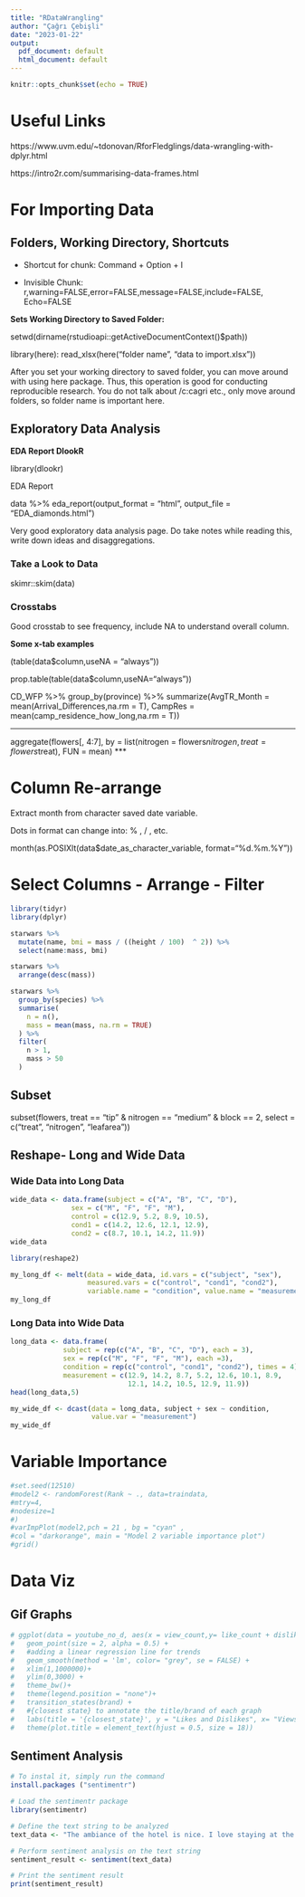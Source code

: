 ```yaml
---
title: "RDataWrangling"
author: "Çağrı Çebişli"
date: "2023-01-22"
output:
  pdf_document: default
  html_document: default
---
```


```r
knitr::opts_chunk$set(echo = TRUE)
```

#   Useful Links

https://www.uvm.edu/~tdonovan/RforFledglings/data-wrangling-with-dplyr.html

https://intro2r.com/summarising-data-frames.html

#   For Importing Data

##    Folders, Working Directory, Shortcuts

-   Shortcut for chunk: Command + Option + I

-   Invisible Chunk: r,warning=FALSE,error=FALSE,message=FALSE,include=FALSE, Echo=FALSE

**Sets Working Directory to Saved Folder:**

setwd(dirname(rstudioapi::getActiveDocumentContext()$path))

library(here): read_xlsx(here("folder name", "data to import.xlsx"))

After you set your working directory to saved folder, you can move around with using here package. Thus, this operation is good for conducting reproducible research. You do not talk about /c:cagri etc., only move around folders, so folder name is important here.

##    Exploratory Data Analysis

**EDA Report DlookR**

library(dlookr)

EDA Report

data %>% eda_report(output_format = "html", output_file   = "EDA_diamonds.html")

Very good exploratory data analysis page. Do take notes while reading this, write down ideas and disaggregations.

###   Take a Look to Data

skimr::skim(data)

###   Crosstabs

Good crosstab to see frequency, include NA to understand overall column.

**Some x-tab examples**

(table(data$column,useNA = "always"))

prop.table(table(data$column,useNA="always"))

CD_WFP %>% group_by(province) %>% summarize(AvgTR_Month = mean(Arrival_Differences,na.rm = T),
                                            CampRes = mean(camp_residence_how_long,na.rm = T))


***
aggregate(flowers[, 4:7], by = list(nitrogen = flowers$nitrogen,
                                 treat = flowers$treat), FUN = mean)
***



#   Column Re-arrange

Extract month from character saved date variable.

Dots in format can change into: % , / , etc.

month(as.POSIXlt(data$date_as_character_variable, format="%d.%m.%Y"))

#   Select Columns - Arrange - Filter

```r
library(tidyr)
library(dplyr)
```

```r
starwars %>%
  mutate(name, bmi = mass / ((height / 100)  ^ 2)) %>%
  select(name:mass, bmi)
```

```r
starwars %>%
  arrange(desc(mass))
```

```r
starwars %>%
  group_by(species) %>%
  summarise(
    n = n(),
    mass = mean(mass, na.rm = TRUE)
  ) %>%
  filter(
    n > 1,
    mass > 50
  )
```

##    Subset

subset(flowers, treat == "tip" & nitrogen == "medium" & block == 2, 
                            select = c("treat", "nitrogen", "leafarea"))
                            
##    Reshape- Long and Wide Data

###   Wide Data into Long Data

```r
wide_data <- data.frame(subject = c("A", "B", "C", "D"),
               sex = c("M", "F", "F", "M"),
               control = c(12.9, 5.2, 8.9, 10.5),
               cond1 = c(14.2, 12.6, 12.1, 12.9),
               cond2 = c(8.7, 10.1, 14.2, 11.9))
wide_data
```


```r
library(reshape2)

my_long_df <- melt(data = wide_data, id.vars = c("subject", "sex"),
                   measured.vars = c("control", "cond1", "cond2"),
                   variable.name = "condition", value.name = "measurement")
my_long_df
```

###   Long Data into Wide Data

```r
long_data <- data.frame(
             subject = rep(c("A", "B", "C", "D"), each = 3),
             sex = rep(c("M", "F", "F", "M"), each =3),
             condition = rep(c("control", "cond1", "cond2"), times = 4),
             measurement = c(12.9, 14.2, 8.7, 5.2, 12.6, 10.1, 8.9,
                             12.1, 14.2, 10.5, 12.9, 11.9))
head(long_data,5)
```


```r
my_wide_df <- dcast(data = long_data, subject + sex ~ condition, 
                    value.var = "measurement")
my_wide_df
```

#   Variable Importance

```r
#set.seed(12510)
#model2 <- randomForest(Rank ~ ., data=traindata, 
#mtry=4, 
#nodesize=1
#)
#varImpPlot(model2,pch = 21 , bg = "cyan" , 
#col = "darkorange", main = "Model 2 variable importance plot")
#grid()
```

#   Data Viz

##    Gif Graphs


```r
# ggplot(data = youtube_no_d, aes(x = view_count,y= like_count + dislike_count, color= brand))+
#   geom_point(size = 2, alpha = 0.5) + 
#   #adding a linear regression line for trends
#   geom_smooth(method = 'lm', color= "grey", se = FALSE) +
#   xlim(1,1000000)+
#   ylim(0,3000) +
#   theme_bw()+
#   theme(legend.position = "none")+ 
#   transition_states(brand) +
#   #{closest state} to annotate the title/brand of each graph
#   labs(title = '{closest_state}', y = "Likes and Dislikes", x= "Views") +
#   theme(plot.title = element_text(hjust = 0.5, size = 18))
```

##    Sentiment Analysis

```r
# To instal it, simply run the command 
install.packages ("sentimentr")

# Load the sentimentr package
library(sentimentr)

# Define the text string to be analyzed
text_data <- "The ambiance of the hotel is nice. I love staying at the hotel. But it is horrible weather"

# Perform sentiment analysis on the text string
sentiment_result <- sentiment(text_data)

# Print the sentiment result
print(sentiment_result)
```


```r

```


```r
```


```r
```


```r
```


```r
```


```r
```


```r
```


```r
```

